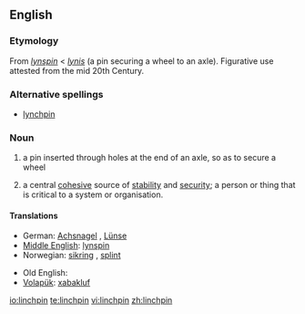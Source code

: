 ==English==

===Etymology===
From {{etyl|enm}} ''[[lynspin]]'' < {{etyl|ang}} ''[[lynis]]'' (a pin securing a wheel to an axle). Figurative use attested from the mid 20th Century.

===Alternative spellings===
* [[lynchpin]]

===Noun===
{{en-noun}}

# a pin inserted through holes at the end of an axle, so as to secure a wheel
# {{figurative}} a central [[cohesive]] source of [[stability]] and [[security]]; a person or thing that is critical to a system or organisation.

====Translations====
{{trans-top|a securing pin}}
* German: [[Achsnagel]] {{m}}, [[Lünse]] {{f}}
* [[Middle English]]: [[lynspin]]
* Norwegian: [[sikring]] {{m}}, [[splint]] {{m}}
{{trans-mid}}
* Old English: {{t|ang|lynis|m}}
* [[Volapük]]: [[xabakluf]]
{{trans-bottom}}

[[io:linchpin]]
[[te:linchpin]]
[[vi:linchpin]]
[[zh:linchpin]]
